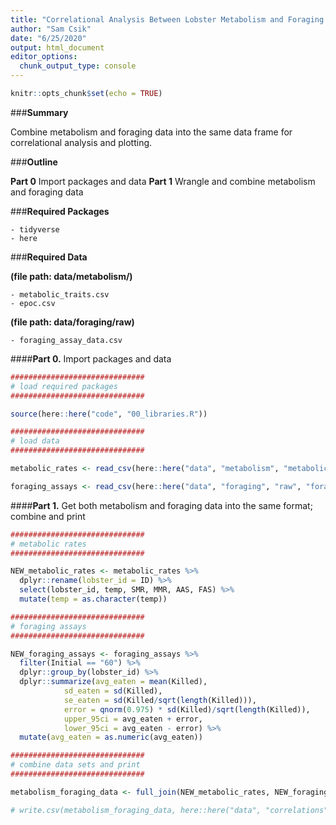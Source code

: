 ```yaml
---
title: "Correlational Analysis Between Lobster Metabolism and Foraging - Data Processing"
author: "Sam Csik"
date: "6/25/2020"
output: html_document
editor_options: 
  chunk_output_type: console
---
```


```r
knitr::opts_chunk$set(echo = TRUE)
```

###**Summary**

Combine metabolism and foraging data into the same data frame for correlational analysis and plotting.

###**Outline**

**Part 0** Import packages and data
**Part 1** Wrangle and combine metabolism and foraging data

###**Required Packages**

    - tidyverse
    - here
    
###**Required Data**

**(file path: data/metabolism/)**

    - metabolic_traits.csv
    - epoc.csv

**(file path: data/foraging/raw)**

    - foraging_assay_data.csv
    
####**Part 0.** Import packages and data
```r
##############################
# load required packages
##############################

source(here::here("code", "00_libraries.R"))

##############################
# load data
##############################

metabolic_rates <- read_csv(here::here("data", "metabolism", "metabolic_traits.csv"))

foraging_assays <- read_csv(here::here("data", "foraging", "raw", "foraging_assay_data.csv")) 
```

####**Part 1.** Get both metabolism and foraging data into the same format; combine and print
```r
##############################
# metabolic rates
##############################

NEW_metabolic_rates <- metabolic_rates %>% 
  dplyr::rename(lobster_id = ID) %>% 
  select(lobster_id, temp, SMR, MMR, AAS, FAS) %>% 
  mutate(temp = as.character(temp)) 

##############################
# foraging assays
##############################

NEW_foraging_assays <- foraging_assays %>% 
  filter(Initial == "60") %>% 
  dplyr::group_by(lobster_id) %>% 
  dplyr::summarize(avg_eaten = mean(Killed),
            sd_eaten = sd(Killed),
            se_eaten = sd(Killed/sqrt(length(Killed))),
            error = qnorm(0.975) * sd(Killed)/sqrt(length(Killed)),
            upper_95ci = avg_eaten + error,
            lower_95ci = avg_eaten - error) %>% 
  mutate(avg_eaten = as.numeric(avg_eaten))

##############################
# combine data sets and print
##############################

metabolism_foraging_data <- full_join(NEW_metabolic_rates, NEW_foraging_assays)

# write.csv(metabolism_foraging_data, here::here("data", "correlations", "outputs", "metabolism_foraging_data.csv"), row.names = FALSE)
```